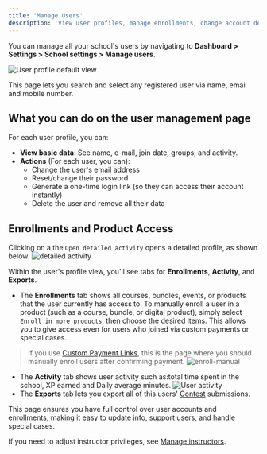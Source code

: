```yaml
---
title: 'Manage Users'
description: 'View user profiles, manage enrollments, change account details, and enroll users in products.'
---
```


You can manage all your school's users by navigating to **Dashboard > Settings > School settings > Manage users**.

![User profile default view](https://67d6ad5ef66ee0901532fd2f.storage.fermion.app/public-uncached/object-store-public-files/uploads/10-10-2025/Arc_PyxWFAWhbT.zrujkj.jpg)

This page lets you search and select any registered user via name, email and mobile number.
## What you can do on the user management page

For each user profile, you can:

- **View basic data**: See name, e-mail, join date, groups, and activity.
- **Actions** (For each user, you can):
  - Change the user's email address
  - Reset/change their password
  - Generate a one-time login link (so they can access their account instantly)
  - Delete the user and remove all their data

## Enrollments and Product Access

Clicking on a the `Open detailed activity` opens a detailed profile, as shown below.
![detailed activity](https://67d6ad5ef66ee0901532fd2f.storage.fermion.app/public-uncached/object-store-public-files/uploads/10-10-2025/Arc_l3LRbUTnvW.mmbyzn.jpg)


Within the user's profile view, you'll see tabs for **Enrollments**, **Activity**, and **Exports**.

- The **Enrollments** tab shows all courses, bundles, events, or products that the user currently has access to.
To manually enroll a user in a product (such as a course, bundle, or digital product), simply select `Enroll in more products`, then choose the desired items. This allows you to give access even for users who joined via custom payments or special cases.

> If you use [Custom Payment Links](../setup-pricing/custom-payment-links), this is the page where you should manually enroll users after confirming payment.
![enroll-manual](https://67d6ad5ef66ee0901532fd2f.storage.fermion.app/public-uncached/object-store-public-files/uploads/10-10-2025/Arc_BR0lB7WVAb.dhpuxk.png)
- The **Activity** tab shows user activity such as:total time spent in the school, XP earned and Daily average minutes.
![User activity](https://67d6ad5ef66ee0901532fd2f.storage.fermion.app/public-uncached/object-store-public-files/uploads/10-10-2025/Arc_QMdnOv6d91.avcxwm.png)
- The **Exports** tab lets you export all of this users' [Contest](/contests/introduction) submissions.

This page ensures you have full control over user accounts and enrollments, making it easy to update info, support users, and handle special cases.

If you need to adjust instructor privileges, see [Manage instructors](./manage-instructors).

